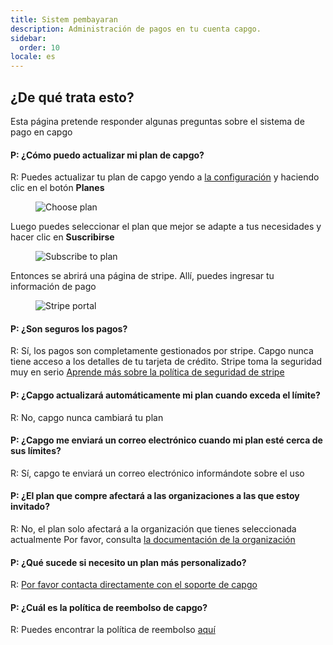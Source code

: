 ```yaml
---
title: Sistem pembayaran
description: Administración de pagos en tu cuenta capgo.
sidebar:
  order: 10
locale: es
---
```


## ¿De qué trata esto?

Esta página pretende responder algunas preguntas sobre el sistema de pago en capgo

#### P: ¿Cómo puedo actualizar mi plan de capgo?
R: Puedes actualizar tu plan de capgo yendo a [la configuración](/docs/webapp/settings/#how-to-get-to-the-settings-page) y haciendo clic en el botón **Planes**

<figure><img src="/plans-button.webp" alt="Choose plan" /><figcaption></figcaption></figure>

Luego puedes seleccionar el plan que mejor se adapte a tus necesidades y hacer clic en **Suscribirse**

<figure><img src="/plans-subscribe.webp" alt="Subscribe to plan" /><figcaption></figcaption></figure>

Entonces se abrirá una página de stripe. Allí, puedes ingresar tu información de pago

<figure><img src="/plans-stripe.webp" alt="Stripe portal" /><figcaption></figcaption></figure>

#### P: ¿Son seguros los pagos?
R: Sí, los pagos son completamente gestionados por stripe. Capgo nunca tiene acceso a los detalles de tu tarjeta de crédito. Stripe toma la seguridad muy en serio [Aprende más sobre la política de seguridad de stripe](https://stripecom/docs/security/)

#### P: ¿Capgo actualizará automáticamente mi plan cuando exceda el límite?
R: No, capgo nunca cambiará tu plan

#### P: ¿Capgo me enviará un correo electrónico cuando mi plan esté cerca de sus límites?
R: Sí, capgo te enviará un correo electrónico informándote sobre el uso

#### P: ¿El plan que compre afectará a las organizaciones a las que estoy invitado?
R: No, el plan solo afectará a la organización que tienes seleccionada actualmente
Por favor, consulta [la documentación de la organización](/docs/webapp/organization-system/#q-how-is-billing-done-within-orgs)

#### P: ¿Qué sucede si necesito un plan más personalizado?
R: [Por favor contacta directamente con el soporte de capgo](/docs/getting-help#support-by-chat)

#### P: ¿Cuál es la política de reembolso de capgo?
R: Puedes encontrar la política de reembolso [aquí](https://capgo.app/return/)
